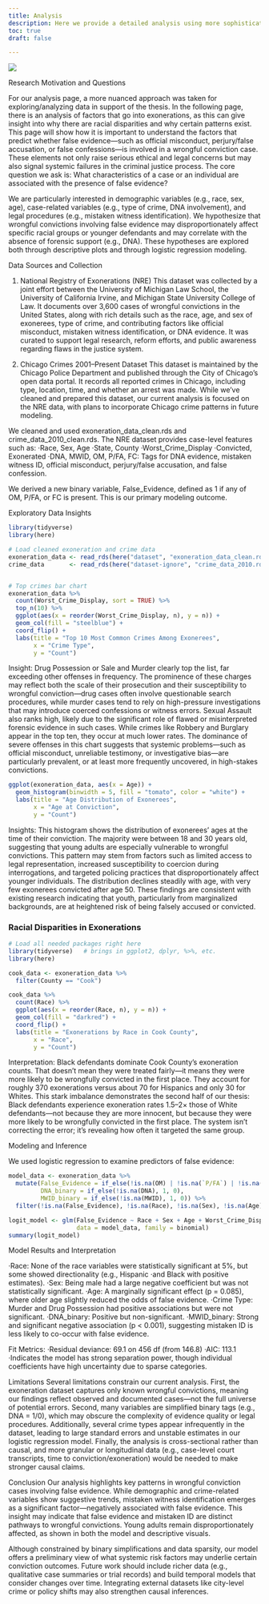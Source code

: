 ```yaml
---
title: Analysis
description: Here we provide a detailed analysis using more sophisticated statistics techniques.
toc: true
draft: false

---
```


![](https://upload.wikimedia.org/wikipedia/commons/7/77/Pebbleswithquarzite.jpg)

    
Research Motivation and Questions

For our analysis page, a more nuanced approach was taken for exploring/analyzing data in support of the thesis. In the following page, there is an analysis of factors that go into exonerations, as this can give insight into why there are racial disparities and why certain patterns exist. 
This page will show how it is important to understand the factors that predict whether false evidence—such as official misconduct, perjury/false accusation, or false confessions—is involved in a wrongful conviction case. These elements not only raise serious ethical and legal concerns but may also signal systemic failures in the criminal justice process. The core question we ask is: What characteristics of a case or an individual are associated with the presence of false evidence?

We are particularly interested in demographic variables (e.g., race, sex, age), case-related variables (e.g., type of crime, DNA involvement), and legal procedures (e.g., mistaken witness identification). We hypothesize that wrongful convictions involving false evidence may disproportionately affect specific racial groups or younger defendants and may correlate with the absence of forensic support (e.g., DNA). These hypotheses are explored both through descriptive plots and through logistic regression modeling.

Data Sources and Collection

1) National Registry of Exonerations (NRE)
This dataset was collected by a joint effort between the University of Michigan Law School, the University of California Irvine, and Michigan State University College of Law. It documents over 3,600 cases of wrongful convictions in the United States, along with rich details such as the race, age, and sex of exonerees, type of crime, and contributing factors like official misconduct, mistaken witness identification, or DNA evidence. It was curated to support legal research, reform efforts, and public awareness regarding flaws in the justice system.

2) Chicago Crimes 2001–Present Dataset
This dataset is maintained by the Chicago Police Department and published through the City of Chicago’s open data portal. It records all reported crimes in Chicago, including type, location, time, and whether an arrest was made. While we’ve cleaned and prepared this dataset, our current analysis is focused on the NRE data, with plans to incorporate Chicago crime patterns in future modeling.


We cleaned and used exoneration_data_clean.rds and crime_data_2010_clean.rds. The NRE dataset provides case-level features such as:
·Race, Sex, Age
·State, County
·Worst_Crime_Display
·Convicted, Exonerated
·DNA, MWID, OM, P/FA, FC: Tags for DNA evidence, mistaken witness ID, official misconduct, perjury/false accusation, and false confession.

We derived a new binary variable, False_Evidence, defined as 1 if any of OM, P/FA, or FC is present. This is our primary modeling outcome.

Exploratory Data Insights
```r

library(tidyverse)
library(here)

# Load cleaned exoneration and crime data
exoneration_data <- read_rds(here("dataset", "exoneration_data_clean.rds"))
crime_data       <- read_rds(here("dataset-ignore", "crime_data_2010.rds"))


# Top crimes bar chart
exoneration_data %>%
  count(Worst_Crime_Display, sort = TRUE) %>%
  top_n(10) %>%
  ggplot(aes(x = reorder(Worst_Crime_Display, n), y = n)) +
  geom_col(fill = "steelblue") +
  coord_flip() +
  labs(title = "Top 10 Most Common Crimes Among Exonerees",
       x = "Crime Type",
       y = "Count")
```
Insight: Drug Possession or Sale and Murder clearly top the list, far exceeding other offenses in frequency. The prominence of these charges may reflect both the scale of their prosecution and their susceptibility to wrongful conviction—drug cases often involve questionable search procedures, while murder cases tend to rely on high-pressure investigations that may introduce coerced confessions or witness errors. Sexual Assault also ranks high, likely due to the significant role of flawed or misinterpreted forensic evidence in such cases. While crimes like Robbery and Burglary appear in the top ten, they occur at much lower rates. The dominance of severe offenses in this chart suggests that systemic problems—such as official misconduct, unreliable testimony, or investigative bias—are particularly prevalent, or at least more frequently uncovered, in high-stakes convictions.

```r
ggplot(exoneration_data, aes(x = Age)) +
  geom_histogram(binwidth = 5, fill = "tomato", color = "white") +
  labs(title = "Age Distribution of Exonerees",
       x = "Age at Conviction",
       y = "Count")
```
Insights: This histogram shows the distribution of exonerees’ ages at the time of their conviction. The majority were between 18 and 30 years old, suggesting that young adults are especially vulnerable to wrongful convictions. This pattern may stem from factors such as limited access to legal representation, increased susceptibility to coercion during interrogations, and targeted policing practices that disproportionately affect younger individuals. The distribution declines steadily with age, with very few exonerees convicted after age 50. These findings are consistent with existing research indicating that youth, particularly from marginalized backgrounds, are at heightened risk of being falsely accused or convicted.


### Racial Disparities in Exonerations

```r
# Load all needed packages right here
library(tidyverse)   # brings in ggplot2, dplyr, %>%, etc.
library(here)

cook_data <- exoneration_data %>%
  filter(County == "Cook")

cook_data %>%
  count(Race) %>%
  ggplot(aes(x = reorder(Race, n), y = n)) +
  geom_col(fill = "darkred") +
  coord_flip() +
  labs(title = "Exonerations by Race in Cook County",
       x = "Race",
       y = "Count")
```
Interpretation: Black defendants dominate Cook County’s exoneration counts. That doesn’t mean they were treated fairly—it means they were more likely to be wrongfully convicted in the first place. They account for roughly 370 exonerations versus about 70 for Hispanics and only 30 for Whites. This stark imbalance demonstrates the second half of our thesis: Black defendants experience exoneration rates 1.5–2× those of White defendants—not because they are more innocent, but because they were more likely to be wrongfully convicted in the first place. The system isn’t correcting the error; it’s revealing how often it targeted the same group. 




Modeling and Inference

We used logistic regression to examine predictors of false evidence:
```r
model_data <- exoneration_data %>%
  mutate(False_Evidence = if_else(!is.na(OM) | !is.na(`P/FA`) | !is.na(FC), 1, 0),
         DNA_binary = if_else(!is.na(DNA), 1, 0),
         MWID_binary = if_else(!is.na(MWID), 1, 0)) %>%
  filter(!is.na(False_Evidence), !is.na(Race), !is.na(Sex), !is.na(Age), !is.na(Worst_Crime_Display))

logit_model <- glm(False_Evidence ~ Race + Sex + Age + Worst_Crime_Display + DNA_binary + MWID_binary,
                   data = model_data, family = binomial)
summary(logit_model)
```    
Model Results and Interpretation

·Race: None of the race variables were statistically significant at 5%, but some showed directionality (e.g., Hispanic ·and Black with positive estimates).
·Sex: Being male had a large negative coefficient but was not statistically significant.
·Age: A marginally significant effect (p = 0.085), where older age slightly reduced the odds of false evidence.
·Crime Type: Murder and Drug Possession had positive associations but were not significant.
·DNA_binary: Positive but non-significant.
·MWID_binary: Strong and significant negative association (p < 0.001), suggesting mistaken ID is less likely to co-occur with false evidence.

Fit Metrics:
·Residual deviance: 69.1 on 456 df (from 146.8)
·AIC: 113.1
·Indicates the model has strong separation power, though individual coefficients have high uncertainty due to sparse categories.


Limitations
Several limitations constrain our current analysis. First, the exoneration dataset captures only known wrongful convictions, meaning our findings reflect observed and documented cases—not the full universe of potential errors. Second, many variables are simplified binary tags (e.g., DNA = 1/0), which may obscure the complexity of evidence quality or legal procedures. Additionally, several crime types appear infrequently in the dataset, leading to large standard errors and unstable estimates in our logistic regression model. Finally, the analysis is cross-sectional rather than causal, and more granular or longitudinal data (e.g., case-level court transcripts, time to conviction/exoneration) would be needed to make stronger causal claims.

Conclusion
Our analysis highlights key patterns in wrongful conviction cases involving false evidence. While demographic and crime-related variables show suggestive trends, mistaken witness identification emerges as a significant factor—negatively associated with false evidence. This insight may indicate that false evidence and mistaken ID are distinct pathways to wrongful convictions. Young adults remain disproportionately affected, as shown in both the model and descriptive visuals.

Although constrained by binary simplifications and data sparsity, our model offers a preliminary view of what systemic risk factors may underlie certain conviction outcomes. Future work should include richer data (e.g., qualitative case summaries or trial records) and build temporal models that consider changes over time. Integrating external datasets like city-level crime or policy shifts may also strengthen causal inferences.




